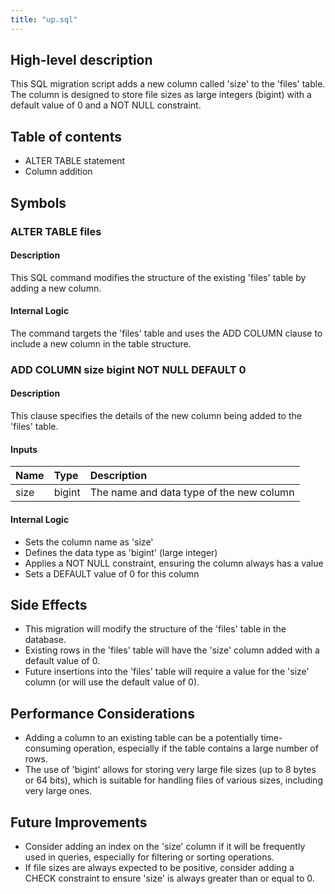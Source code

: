 ```yaml
---
title: "up.sql"
---
```


## High-level description
This SQL migration script adds a new column called 'size' to the 'files' table. The column is designed to store file sizes as large integers (bigint) with a default value of 0 and a NOT NULL constraint.

## Table of contents
- ALTER TABLE statement
- Column addition

## Symbols

### ALTER TABLE files
#### Description
This SQL command modifies the structure of the existing 'files' table by adding a new column.

#### Internal Logic
The command targets the 'files' table and uses the ADD COLUMN clause to include a new column in the table structure.

### ADD COLUMN size bigint NOT NULL DEFAULT 0
#### Description
This clause specifies the details of the new column being added to the 'files' table.

#### Inputs
| Name | Type | Description |
|:-----|:-----|:------------|
| size | bigint | The name and data type of the new column |

#### Internal Logic
- Sets the column name as 'size'
- Defines the data type as 'bigint' (large integer)
- Applies a NOT NULL constraint, ensuring the column always has a value
- Sets a DEFAULT value of 0 for this column

## Side Effects
- This migration will modify the structure of the 'files' table in the database.
- Existing rows in the 'files' table will have the 'size' column added with a default value of 0.
- Future insertions into the 'files' table will require a value for the 'size' column (or will use the default value of 0).

## Performance Considerations
- Adding a column to an existing table can be a potentially time-consuming operation, especially if the table contains a large number of rows.
- The use of 'bigint' allows for storing very large file sizes (up to 8 bytes or 64 bits), which is suitable for handling files of various sizes, including very large ones.

## Future Improvements
- Consider adding an index on the 'size' column if it will be frequently used in queries, especially for filtering or sorting operations.
- If file sizes are always expected to be positive, consider adding a CHECK constraint to ensure 'size' is always greater than or equal to 0.